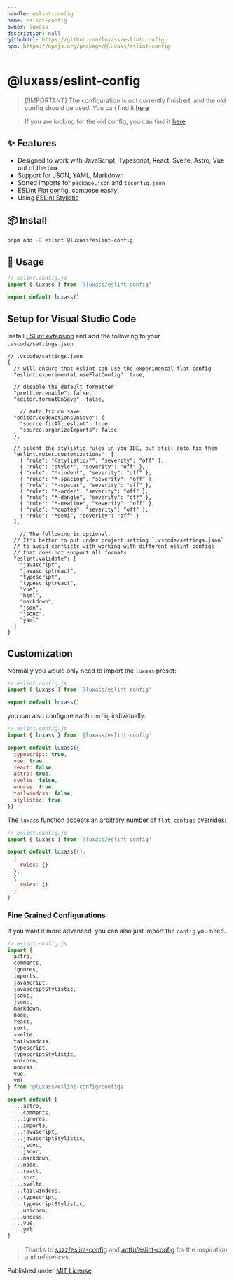 ```yaml
---
handle: eslint-config
name: eslint-config
owner: luxass
description: null
githubUrl: https://github.com/luxass/eslint-config
npm: https://npmjs.org/package/@luxass/eslint-config
---
```


# @luxass/eslint-config

> \[!IMPORTANT]
> The configuration is not currently finished, and the old config should be used. You can find it [here](https://github.com/luxass/eslint-config-legacy)

> If you are looking for the old config, you can find it [here](https://github.com/luxass/eslint-config-legacy)

## ✨ Features

* Designed to work with JavaScript, Typescript, React, Svelte, Astro, Vue out of the box.
* Support for JSON, YAML, Markdown
* Sorted imports for `package.json` and `tsconfig.json`
* [ESLint Flat config](https://eslint.org/docs/latest/use/configure/configuration-files-new), compose easily!
* Using [ESLint Stylistic](https://eslint.style/guide/why)

## 📦 Install

```bash
pnpm add -D eslint @luxass/eslint-config
```

## 🚀 Usage

```js
// eslint.config.js
import { luxass } from '@luxass/eslint-config'

export default luxass()
```

## Setup for Visual Studio Code

Install [ESLint extension](https://marketplace.visualstudio.com/items?itemName=dbaeumer.vscode-eslint) and add the following to your `.vscode/settings.json`:

```jsonc
// .vscode/settings.json
{
  // will ensure that eslint can use the experimental flat config
  "eslint.experimental.useFlatConfig": true,

  // disable the default formatter
  "prettier.enable": false,
  "editor.formatOnSave": false,

    // auto fix on save
  "editor.codeActionsOnSave": {
    "source.fixAll.eslint": true,
    "source.organizeImports": false
  },

  // silent the stylistic rules in you IDE, but still auto fix them
  "eslint.rules.customizations": [
    { "rule": "@stylistic/*", "severity": "off" },
    { "rule": "style*", "severity": "off" },
    { "rule": "*-indent", "severity": "off" },
    { "rule": "*-spacing", "severity": "off" },
    { "rule": "*-spaces", "severity": "off" },
    { "rule": "*-order", "severity": "off" },
    { "rule": "*-dangle", "severity": "off" },
    { "rule": "*-newline", "severity": "off" },
    { "rule": "*quotes", "severity": "off" },
    { "rule": "*semi", "severity": "off" }
  ],

    // The following is optional.
  // It's better to put under project setting `.vscode/settings.json`
  // to avoid conflicts with working with different eslint configs
  // that does not support all formats.
  "eslint.validate": [
    "javascript",
    "javascriptreact",
    "typescript",
    "typescriptreact",
    "vue",
    "html",
    "markdown",
    "json",
    "jsonc",
    "yaml"
  ]
}
```

## Customization

Normally you would only need to import the `luxass` preset:

```js
// eslint.config.js
import { luxass } from '@luxass/eslint-config'

export default luxass()
```

you can also configure each `config` individually:

```js
// eslint.config.js
import { luxass } from '@luxass/eslint-config'

export default luxass({
  typescript: true,
  vue: true,
  react: false,
  astro: true,
  svelte: false,
  unocss: true,
  tailwindcss: false,
  stylistic: true
})
```

The `luxass` function accepts an arbitrary number of `flat configs` overrides:

```js
// eslint.config.js
import { luxass } from '@luxass/eslint-config'

export default luxass({},
  {
    rules: {}
  },
  {
    rules: {}
  }
)
```

### Fine Grained Configurations

If you want it more advanced, you can also just import the `config` you need.

```js
// eslint.config.js
import {
  astro,
  comments,
  ignores,
  imports,
  javascript,
  javascriptStylistic,
  jsdoc,
  jsonc,
  markdown,
  node,
  react,
  sort,
  svelte,
  tailwindcss,
  typescript,
  typescriptStylistic,
  unicorn,
  unocss,
  vue,
  yml
} from '@luxass/eslint-config/configs'

export default [
  ...astro,
  ...comments,
  ...ignores,
  ...imports,
  ...javascript,
  ...javascriptStylistic,
  ...jsdoc,
  ...jsonc,
  ...markdown,
  ...node,
  ...react,
  ...sort,
  ...svelte,
  ...tailwindcss,
  ...typescript,
  ...typescriptStylistic,
  ...unicorn,
  ...unocss,
  ...vue,
  ...yml
]
```

> Thanks to [sxzz/eslint-config](https://github.com/sxzz/eslint-config) and [antfu/eslint-config](https://github.com/antfu/eslint-config) for the inspiration and references.

Published under [MIT License](https://github.com/luxass/eslint-config/blob/main/LICENSE).
